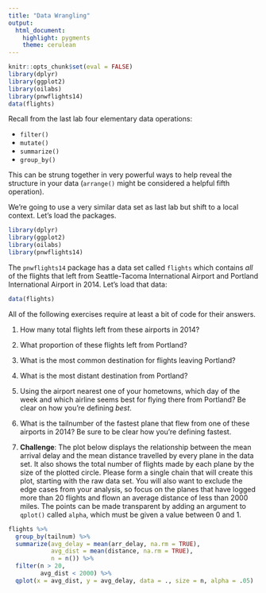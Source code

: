 ```yaml
---
title: "Data Wrangling"
output:
  html_document:
    highlight: pygments
    theme: cerulean
---
```


```r
knitr::opts_chunk$set(eval = FALSE)
library(dplyr)
library(ggplot2)
library(oilabs)
library(pnwflights14)
data(flights)
```

Recall from the last lab four elementary data operations:

- `filter()`
- `mutate()`
- `summarize()`
- `group_by()`

This can be strung together in very powerful ways to help reveal the structure in your data (`arrange()` might be considered a helpful fifth operation).

We're going to use a very similar data set as last lab but shift to a local context. Let's load the packages.

```r
library(dplyr)
library(ggplot2)
library(oilabs)
library(pnwflights14)
```

The `pnwflights14` package has a data set called `flights` which contains *all* of the flights that left from Seattle-Tacoma International Airport and Portland International Airport in 2014. Let's load that data:

```r
data(flights)
```

All of the following exercises require at least a bit of code for their answers.

1.  How many total flights left from these airports in 2014?

2.  What proportion of these flights left from Portland?

3.  What is the most common destination for flights leaving Portland?

4.  What is the most distant destination from Portland?

5.  Using the airport nearest one of your hometowns, which day of the week and which airline seems best for flying there from Portland? Be clear on how you're defining *best*.

6.  What is the tailnumber of the fastest plane that flew from one of these airports in 2014? Be sure to be clear how you're defining fastest.

7.  **Challenge**: The plot below displays the relationship between the mean arrival 
delay and the mean distance travelled by every plane in the data set. 
It also shows the total number of flights made by each plane by the 
size of the plotted circle. Please form a single chain that will 
create this plot, starting with the raw data set. You will also want 
to exclude the edge cases from your analysis, so focus on the
planes that have logged more than 20 flights and flown an average
distance of less than 2000 miles. The points can be made transparent by adding an argument to `qplot()` called `alpha`, which must be given a value between 0 and 1.

```r
flights %>%
  group_by(tailnum) %>%
  summarize(avg_delay = mean(arr_delay, na.rm = TRUE),
            avg_dist = mean(distance, na.rm = TRUE),
            n = n()) %>%
  filter(n > 20,
         avg_dist < 2000) %>%
  qplot(x = avg_dist, y = avg_delay, data = ., size = n, alpha = .05)
```





